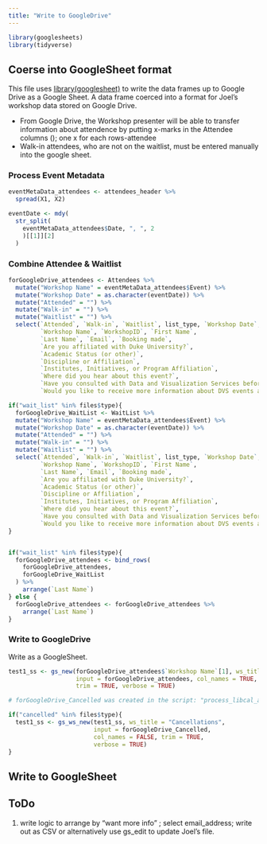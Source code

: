 ```yaml
---
title: "Write to GoogleDrive"
---
```


```r
library(googlesheets)
library(tidyverse)
```

## Coerse into GoogleSheet format

This file uses [library(googlesheet)](https://github.com/jennybc/googlesheets ) to write the data frames up to Google Drive as a Google Sheet. A data frame coerced into a format for Joel's workshop data stored on Google Drive.  

- From Google Drive, the Workshop presenter will be able to transfer information about attendence by putting x-marks in the Attendee columns (); one x for each rows-attendee
- Walk-in attendees, who are not on the waitlist, must be entered manually into the  google sheet.

### Process Event Metadata

```r
eventMetaData_attendees <- attendees_header %>% 
  spread(X1, X2) 

eventDate <- mdy(
  str_split(
    eventMetaData_attendees$Date, ", ", 2
    )[[1]][2]
  )
```

### Combine Attendee & Waitlist 
```r
forGoogleDrive_attendees <- Attendees %>% 
  mutate("Workshop Name" = eventMetaData_attendees$Event) %>% 
  mutate("Workshop Date" = as.character(eventDate)) %>% 
  mutate("Attended" = "") %>% 
  mutate("Walk-in" = "") %>% 
  mutate("Waitlist" = "") %>% 
  select(`Attended`, `Walk-in`, `Waitlist`, list_type, `Workshop Date`,
         `Workshop Name`, `WorkshopID`, `First Name`,
         `Last Name`, `Email`, `Booking made`, 
         `Are you affiliated with Duke University?`,
         `Academic Status (or other)`,
         `Discipline or Affiliation`,
         `Institutes, Initiatives, or Program Affiliation`,
         `Where did you hear about this event?`,
         `Have you consulted with Data and Visualization Services before this workshop?`,
         `Would you like to receive more information about DVS events and training?`)

if("wait_list" %in% files$type){
  forGoogleDrive_WaitList <- WaitList %>% 
  mutate("Workshop Name" = eventMetaData_attendees$Event) %>% 
  mutate("Workshop Date" = as.character(eventDate)) %>% 
  mutate("Attended" = "") %>% 
  mutate("Walk-in" = "") %>% 
  mutate("Waitlist" = "") %>% 
  select(`Attended`, `Walk-in`, `Waitlist`, list_type, `Workshop Date`,
         `Workshop Name`, `WorkshopID`, `First Name`,
         `Last Name`, `Email`, `Booking made`, 
         `Are you affiliated with Duke University?`,
         `Academic Status (or other)`,
         `Discipline or Affiliation`,
         `Institutes, Initiatives, or Program Affiliation`,
         `Where did you hear about this event?`,
         `Have you consulted with Data and Visualization Services before this workshop?`,
         `Would you like to receive more information about DVS events and training?`)
}


if("wait_list" %in% files$type){
  forGoogleDrive_attendees <- bind_rows(
    forGoogleDrive_attendees,
    forGoogleDrive_WaitList
  ) %>% 
    arrange(`Last Name`)
} else {
  forGoogleDrive_attendees <- forGoogleDrive_attendees %>% 
    arrange(`Last Name`)
}
```

### Write to GoogleDrive 

Write as a GoogleSheet.  
```r

test1_ss <- gs_new(forGoogleDrive_attendees$`Workshop Name`[1], ws_title = "RegistrationsWaitlist", 
                   input = forGoogleDrive_attendees, col_names = TRUE,
                   trim = TRUE, verbose = TRUE)

# forGoogleDrive_Cancelled was created in the script: "process_libcal_attendance.Rmd"

if("cancelled" %in% files$type){
  test1_ss <- gs_ws_new(test1_ss, ws_title = "Cancellations", 
                        input = forGoogleDrive_Cancelled,
                        col_names = FALSE, trim = TRUE, 
                        verbose = TRUE)
}
```

## Write to GoogleSheet

## ToDo

1. write logic to arrange by "want more info" ; select email_address; write out as CSV or alternatively use gs_edit to update Joel's file.